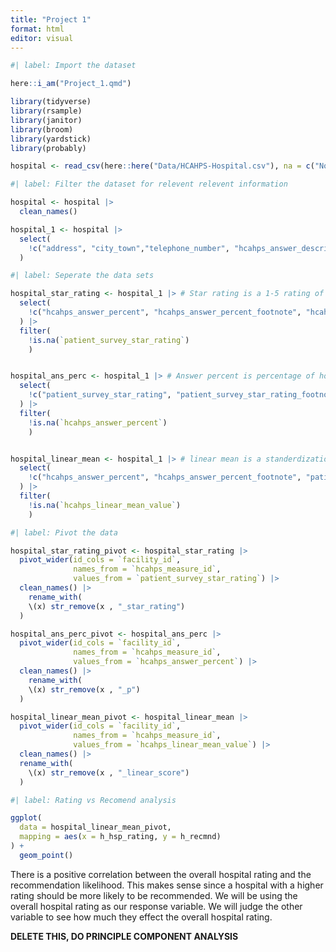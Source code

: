 ```yaml
---
title: "Project 1"
format: html
editor: visual
---
```


```r
#| label: Import the dataset

here::i_am("Project_1.qmd")

library(tidyverse)
library(rsample)
library(janitor)
library(broom)
library(yardstick)
library(probably)

hospital <- read_csv(here::here("Data/HCAHPS-Hospital.csv"), na = c("Not Applicable", "Not Available"))

```

```r
#| label: Filter the dataset for relevent relevent information

hospital <- hospital |>
  clean_names()

hospital_1 <- hospital |>
  select(
    !c("address", "city_town","telephone_number", "hcahps_answer_description") # Not Finished
  )

```

```r
#| label: Seperate the data sets

hospital_star_rating <- hospital_1 |> # Star rating is a 1-5 rating of service
  select(
    !c("hcahps_answer_percent", "hcahps_answer_percent_footnote", "hcahps_linear_mean_value" )
  ) |>
  filter(
    !is.na(`patient_survey_star_rating`)
    )


hospital_ans_perc <- hospital_1 |> # Answer percent is percentage of how many times that answer was chosen
  select(
    !c("patient_survey_star_rating", "patient_survey_star_rating_footnote", "hcahps_linear_mean_value" )
  ) |>
  filter(
    !is.na(`hcahps_answer_percent`)
    )


hospital_linear_mean <- hospital_1 |> # linear mean is a standerdization of star rating to be out of 100
  select(
    !c("hcahps_answer_percent", "hcahps_answer_percent_footnote", "patient_survey_star_rating", "patient_survey_star_rating_footnote")
  ) |>
  filter(
    !is.na(`hcahps_linear_mean_value`)
    )
```

```r
#| label: Pivot the data

hospital_star_rating_pivot <- hospital_star_rating |>
  pivot_wider(id_cols = `facility_id`,
              names_from = `hcahps_measure_id`,
              values_from = `patient_survey_star_rating`) |>
  clean_names() |>
    rename_with(
    \(x) str_remove(x , "_star_rating")
  )

hospital_ans_perc_pivot <- hospital_ans_perc |>
  pivot_wider(id_cols = `facility_id`,
              names_from = `hcahps_measure_id`,
              values_from = `hcahps_answer_percent`) |>
  clean_names() |>
    rename_with(
    \(x) str_remove(x , "_p")
  )

hospital_linear_mean_pivot <- hospital_linear_mean |>
  pivot_wider(id_cols = `facility_id`,
              names_from = `hcahps_measure_id`,
              values_from = `hcahps_linear_mean_value`) |>
  clean_names() |>
  rename_with(
    \(x) str_remove(x , "_linear_score")
  )

```

```r
#| label: Rating vs Recomend analysis

ggplot(
  data = hospital_linear_mean_pivot,
  mapping = aes(x = h_hsp_rating, y = h_recmnd)
) +
  geom_point()

```

There is a positive correlation between the overall hospital rating and the recommendation likelihood. This makes sense since a hospital with a higher rating should be more likely to be recommended. We will be using the overall hospital rating as our response variable. We will judge the other variable to see how much they effect the overall hospital rating.

**DELETE THIS, DO PRINCIPLE COMPONENT ANALYSIS**
